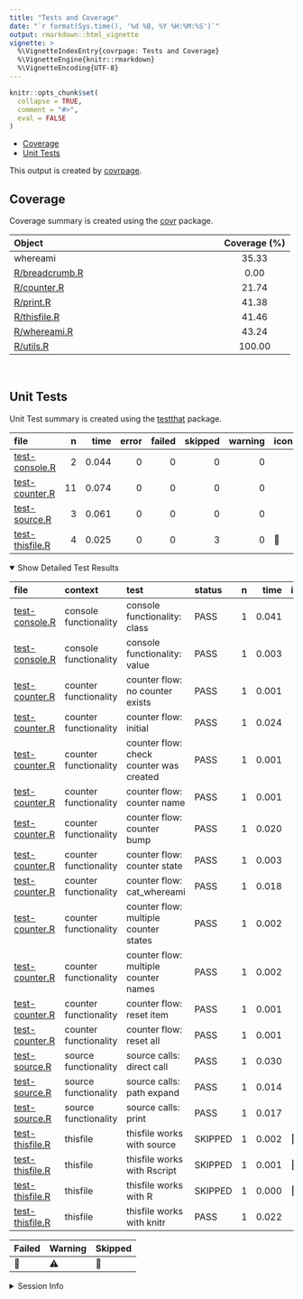 ```yaml
---
title: "Tests and Coverage"
date: "`r format(Sys.time(), '%d %B, %Y %H:%M:%S')`"
output: rmarkdown::html_vignette
vignette: >
  %\VignetteIndexEntry{covrpage: Tests and Coverage}
  %\VignetteEngine{knitr::rmarkdown}
  %\VignetteEncoding{UTF-8}
---
```

  
```r
knitr::opts_chunk$set(
  collapse = TRUE,
  comment = "#>",
  eval = FALSE
)
```

<!--- Placeholder for tests/README.md Do Not Edit--->
  - [Coverage](#coverage)
  - [Unit Tests](#unit-tests)

This output is created by
[covrpage](https://github.com/metrumresearchgroup/covrpage).

## Coverage

Coverage summary is created using the
[covr](https://github.com/r-lib/covr) package.

| Object                              | Coverage (%) |
| :---------------------------------- | :----------: |
| whereami                            |    35.33     |
| [R/breadcrumb.R](https://github.com/yonicd/whereami/tree/master/R/breadcrumb.R) |     0.00     |
| [R/counter.R](https://github.com/yonicd/whereami/tree/master/R/counter.R)       |    21.74     |
| [R/print.R](https://github.com/yonicd/whereami/tree/master/R/print.R)           |    41.38     |
| [R/thisfile.R](https://github.com/yonicd/whereami/tree/master/R/thisfile.R)     |    41.46     |
| [R/whereami.R](https://github.com/yonicd/whereami/tree/master/R/whereami.R)     |    43.24     |
| [R/utils.R](https://github.com/yonicd/whereami/tree/master/R/utils.R)           |    100.00    |

<br>

## Unit Tests

Unit Test summary is created using the
[testthat](https://github.com/r-lib/testthat)
package.

| file                                        |  n |  time | error | failed | skipped | warning | icon |
| :------------------------------------------ | -: | ----: | ----: | -----: | ------: | ------: | :--- |
| [test-console.R](https://github.com/yonicd/whereami/tree/master/tests/testthat/test-console.R)   |  2 | 0.044 |     0 |      0 |       0 |       0 |      |
| [test-counter.R](https://github.com/yonicd/whereami/tree/master/tests/testthat/test-counter.R)   | 11 | 0.074 |     0 |      0 |       0 |       0 |      |
| [test-source.R](https://github.com/yonicd/whereami/tree/master/tests/testthat/test-source.R)     |  3 | 0.061 |     0 |      0 |       0 |       0 |      |
| [test-thisfile.R](https://github.com/yonicd/whereami/tree/master/tests/testthat/test-thisfile.R) |  4 | 0.025 |     0 |      0 |       3 |       0 | 🔶    |

<details open>

<summary> Show Detailed Test Results
</summary>

| file                                                | context               | test                                    | status  | n |  time | icon |
| :-------------------------------------------------- | :-------------------- | :-------------------------------------- | :------ | -: | ----: | :--- |
| [test-console.R](https://github.com/yonicd/whereami/tree/master/tests/testthat/test-console.R#L9)        | console functionality | console functionality: class            | PASS    | 1 | 0.041 |      |
| [test-console.R](https://github.com/yonicd/whereami/tree/master/tests/testthat/test-console.R#L13)       | console functionality | console functionality: value            | PASS    | 1 | 0.003 |      |
| [test-counter.R](https://github.com/yonicd/whereami/tree/master/tests/testthat/test-counter.R#L8)        | counter functionality | counter flow: no counter exists         | PASS    | 1 | 0.001 |      |
| [test-counter.R](https://github.com/yonicd/whereami/tree/master/tests/testthat/test-counter.R#L14)       | counter functionality | counter flow: initial                   | PASS    | 1 | 0.024 |      |
| [test-counter.R](https://github.com/yonicd/whereami/tree/master/tests/testthat/test-counter.R#L18)       | counter functionality | counter flow: check counter was created | PASS    | 1 | 0.001 |      |
| [test-counter.R](https://github.com/yonicd/whereami/tree/master/tests/testthat/test-counter.R#L22)       | counter functionality | counter flow: counter name              | PASS    | 1 | 0.001 |      |
| [test-counter.R](https://github.com/yonicd/whereami/tree/master/tests/testthat/test-counter.R#L26)       | counter functionality | counter flow: counter bump              | PASS    | 1 | 0.020 |      |
| [test-counter.R](https://github.com/yonicd/whereami/tree/master/tests/testthat/test-counter.R#L30)       | counter functionality | counter flow: counter state             | PASS    | 1 | 0.003 |      |
| [test-counter.R](https://github.com/yonicd/whereami/tree/master/tests/testthat/test-counter.R#L34)       | counter functionality | counter flow: cat\_whereami             | PASS    | 1 | 0.018 |      |
| [test-counter.R](https://github.com/yonicd/whereami/tree/master/tests/testthat/test-counter.R#L38)       | counter functionality | counter flow: multiple counter states   | PASS    | 1 | 0.002 |      |
| [test-counter.R](https://github.com/yonicd/whereami/tree/master/tests/testthat/test-counter.R#L42)       | counter functionality | counter flow: multiple counter names    | PASS    | 1 | 0.002 |      |
| [test-counter.R](https://github.com/yonicd/whereami/tree/master/tests/testthat/test-counter.R#L47)       | counter functionality | counter flow: reset item                | PASS    | 1 | 0.001 |      |
| [test-counter.R](https://github.com/yonicd/whereami/tree/master/tests/testthat/test-counter.R#L52)       | counter functionality | counter flow: reset all                 | PASS    | 1 | 0.001 |      |
| [test-source.R](https://github.com/yonicd/whereami/tree/master/tests/testthat/test-source.R#L8)          | source functionality  | source calls: direct call               | PASS    | 1 | 0.030 |      |
| [test-source.R](https://github.com/yonicd/whereami/tree/master/tests/testthat/test-source.R#L12)         | source functionality  | source calls: path expand               | PASS    | 1 | 0.014 |      |
| [test-source.R](https://github.com/yonicd/whereami/tree/master/tests/testthat/test-source.R#L16)         | source functionality  | source calls: print                     | PASS    | 1 | 0.017 |      |
| [test-thisfile.R](https://github.com/yonicd/whereami/tree/master/tests/testthat/test-thisfile.R#L4)      | thisfile              | thisfile works with source              | SKIPPED | 1 | 0.002 | 🔶    |
| [test-thisfile.R](https://github.com/yonicd/whereami/tree/master/tests/testthat/test-thisfile.R#L10)     | thisfile              | thisfile works with Rscript             | SKIPPED | 1 | 0.001 | 🔶    |
| [test-thisfile.R](https://github.com/yonicd/whereami/tree/master/tests/testthat/test-thisfile.R#L18)     | thisfile              | thisfile works with R                   | SKIPPED | 1 | 0.000 | 🔶    |
| [test-thisfile.R](https://github.com/yonicd/whereami/tree/master/tests/testthat/test-thisfile.R#L28_L32) | thisfile              | thisfile works with knitr               | PASS    | 1 | 0.022 |      |

| Failed | Warning | Skipped |
| :----- | :------ | :------ |
| 🛑      | ⚠️      | 🔶       |

</details>

<details>

<summary> Session Info </summary>

| Field    | Value                               |
| :------- | :---------------------------------- |
| Version  | R version 3.5.1 (2018-07-02)        |
| Platform | x86\_64-apple-darwin15.6.0 (64-bit) |
| Running  | macOS 10.14.4                       |
| Language | en\_US                              |
| Timezone | America/New\_York                   |

| Package  | Version |
| :------- | :------ |
| testthat | 2.0.1   |
| covr     | 3.2.1   |
| covrpage | 0.0.70  |

</details>

<!--- Final Status : skipped/warning --->
